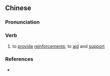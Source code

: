 {{also|救应}}
==Chinese==
{{zh-forms|s=救应}}

===Pronunciation===
{{zh-pron
|m=jiùyìng
|cat=v
}}

===Verb===
{{zh-verb}}

# to [[provide]] [[reinforcement]]s; to [[aid]] and [[support]]

===References===
* {{cite-book
|last=Wu
|first=Jingrong (ed.)
|authorlink=
|coauthors=
|year=1985
|title=The Pinyin CHINESE-ENGLISH DICTIONARY
|language=Mandarin/English
|publisher=The Commercial Press
|location=Beijing, Hong Kong
|isbn=0471867969
}}